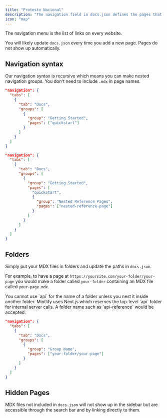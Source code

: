 ```yaml
---
title: "Protesto Nacional"
description: "The navigation field in docs.json defines the pages that go in the navigation menu"
icon: "map"
---
```


The navigation menu is the list of links on every website.

You will likely update `docs.json` every time you add a new page. Pages do not show up automatically.

## Navigation syntax

Our navigation syntax is recursive which means you can make nested navigation groups. You don't need to include `.mdx` in page names.

<CodeGroup>

```json Regular Navigation
"navigation": {
  "tabs": [
    {
      "tab": "Docs",
      "groups": [
        {
          "group": "Getting Started",
          "pages": ["quickstart"]
        }
      ]
    }
  ]
}
```


```json Nested Navigation
"navigation": {
  "tabs": [
    {
      "tab": "Docs",
      "groups": [
        {
          "group": "Getting Started",
          "pages": [
            "quickstart",
            {
              "group": "Nested Reference Pages",
              "pages": ["nested-reference-page"]
            }
          ]
        }
      ]
    }
  ]
}
```

</CodeGroup>

## Folders

Simply put your MDX files in folders and update the paths in `docs.json`.

For example, to have a page at `https://yoursite.com/your-folder/your-page` you would make a folder called `your-folder` containing an MDX file called `your-page.mdx`.

<Warning>
  You cannot use `api` for the name of a folder unless you nest it inside another folder. Mintlify uses Next.js which reserves the top-level `api` folder for internal server calls. A folder name such as `api-reference` would be accepted.
</Warning>

```json Navigation With Folder
"navigation": {
  "tabs": [
    {
      "tab": "Docs",
      "groups": [
        {
          "group": "Group Name",
          "pages": ["your-folder/your-page"]
        }
      ]
    }
  ]
}
```

## Hidden Pages

MDX files not included in `docs.json` will not show up in the sidebar but are accessible through the search bar and by linking directly to them.